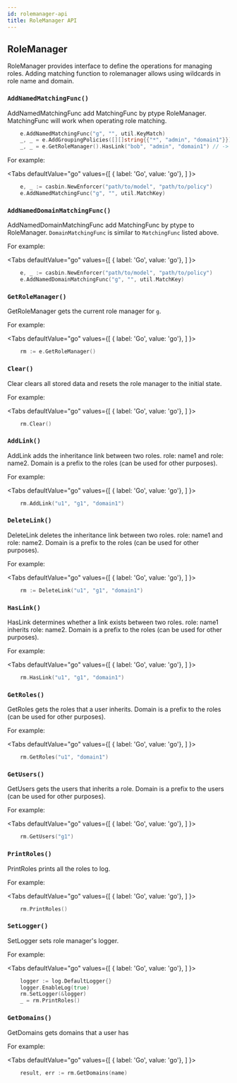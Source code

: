 ```yaml
---
id: rolemanager-api
title: RoleManager API
---
```



## RoleManager

RoleManager provides interface to define the operations for managing roles.
Adding matching function to rolemanager allows using wildcards in role name and domain.

### `AddNamedMatchingFunc()`

AddNamedMatchingFunc add MatchingFunc by ptype RoleManager.
MatchingFunc will work when operating role matching.

```go
    e.AddNamedMatchingFunc("g", "", util.KeyMatch)
	_, _ = e.AddGroupingPolicies([][]string{{"*", "admin", "domain1"}})
	_, _ = e.GetRoleManager().HasLink("bob", "admin", "domain1") // -> true, nil
```

For example:

<Tabs
  defaultValue="go"
  values={[
    { label: 'Go', value: 'go'},
  ]
}>

<TabItem value="go">

```go
    e, _ := casbin.NewEnforcer("path/to/model", "path/to/policy")
    e.AddNamedMatchingFunc("g", "", util.MatchKey)
```

</TabItem>

</Tabs>

### `AddNamedDomainMatchingFunc()`

AddNamedDomainMatchingFunc add MatchingFunc by ptype to RoleManager.
`DomainMatchingFunc` is similar to `MatchingFunc` listed above.

For example:

<Tabs
  defaultValue="go"
  values={[
    { label: 'Go', value: 'go'},
  ]
}>

<TabItem value="go">

```go
    e, _ := casbin.NewEnforcer("path/to/model", "path/to/policy")
    e.AddNamedDomainMatchingFunc("g", "", util.MatchKey)
```

</TabItem>

</Tabs>

### `GetRoleManager()`

GetRoleManager gets the current role manager for `g`.

For example:

<Tabs
  defaultValue="go"
  values={[
    { label: 'Go', value: 'go'},
  ]
}>

<TabItem value="go">

```go
    rm := e.GetRoleManager()
```

</TabItem>

</Tabs>

### `Clear()`

Clear clears all stored data and resets the role manager to the initial state.


For example:

<Tabs
  defaultValue="go"
  values={[
    { label: 'Go', value: 'go'},
  ]
}>

<TabItem value="go">

```go
    rm.Clear()
```

</TabItem>

</Tabs>

### `AddLink()`

AddLink adds the inheritance link between two roles. role: name1 and role: name2.
Domain is a prefix to the roles (can be used for other purposes).

For example:

<Tabs
  defaultValue="go"
  values={[
    { label: 'Go', value: 'go'},
  ]
}>

<TabItem value="go">

```go
    rm.AddLink("u1", "g1", "domain1")
```

</TabItem>

</Tabs>

### `DeleteLink()`

DeleteLink deletes the inheritance link between two roles. role: name1 and role: name2.
Domain is a prefix to the roles (can be used for other purposes).

For example:

<Tabs
  defaultValue="go"
  values={[
    { label: 'Go', value: 'go'},
  ]
}>

<TabItem value="go">

```go
    rm := DeleteLink("u1", "g1", "domain1")
```

</TabItem>

</Tabs>

###	`HasLink()`

HasLink determines whether a link exists between two roles. role: name1 inherits role: name2.
Domain is a prefix to the roles (can be used for other purposes).

For example:

<Tabs
  defaultValue="go"
  values={[
    { label: 'Go', value: 'go'},
  ]
}>

<TabItem value="go">

```go
    rm.HasLink("u1", "g1", "domain1")
```

</TabItem>

</Tabs>

### `GetRoles()`

GetRoles gets the roles that a user inherits.
Domain is a prefix to the roles (can be used for other purposes).

For example:

<Tabs
  defaultValue="go"
  values={[
    { label: 'Go', value: 'go'},
  ]
}>

<TabItem value="go">

```go
    rm.GetRoles("u1", "domain1")
```

</TabItem>

</Tabs>

### `GetUsers()`

GetUsers gets the users that inherits a role.
Domain is a prefix to the users (can be used for other purposes).

For example:

<Tabs
  defaultValue="go"
  values={[
    { label: 'Go', value: 'go'},
  ]
}>

<TabItem value="go">

```go
    rm.GetUsers("g1")
```

</TabItem>

</Tabs>

### `PrintRoles()`

PrintRoles prints all the roles to log.

For example:

<Tabs
  defaultValue="go"
  values={[
    { label: 'Go', value: 'go'},
  ]
}>

<TabItem value="go">

```go
    rm.PrintRoles()
```

</TabItem>

</Tabs>

### `SetLogger()`

SetLogger sets role manager's logger.

For example:

<Tabs
  defaultValue="go"
  values={[
    { label: 'Go', value: 'go'},
  ]
}>

<TabItem value="go">

```go
	logger := log.DefaultLogger{}
	logger.EnableLog(true)
	rm.SetLogger(&logger)
	_ = rm.PrintRoles()
```

</TabItem>

</Tabs>

### `GetDomains()`
GetDomains gets domains that a user has

For example:

<Tabs
  defaultValue="go"
  values={[
    { label: 'Go', value: 'go'},
  ]
}>

<TabItem value="go">

```go
    result, err := rm.GetDomains(name)
```

</TabItem>

</Tabs>